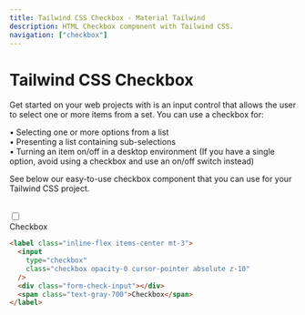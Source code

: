 ```yaml
---
title: Tailwind CSS Checkbox - Material Tailwind
description: HTML Checkbox component with Tailwind CSS.
navigation: ["checkbox"]
---
```


# Tailwind CSS Checkbox

Get started on your web projects with is an input control that allows the user to select one or more items from a set. You can use a checkbox for:

• Selecting one or more options from a list <br/>
• Presenting a list containing sub-selections <br/>
• Turning an item on/off in a desktop environment (If you have a single option, avoid using a checkbox and use an on/off switch instead)

See below our easy-to-use checkbox component that you can use for your Tailwind CSS project.

<br/>

<ComponentCard id="checkbox">
  <label className="inline-flex items-center mt-3">
    <input
      type="checkbox"
      className="checkbox opacity-0 cursor-pointer absolute z-10"
    />
    <div className="form-check-input"></div>
    <span className="text-gray-700 cursor-pointer">Checkbox</span>
  </label>
</ComponentCard>

```html showLineNumbers
<label class="inline-flex items-center mt-3">
  <input
    type="checkbox"
    class="checkbox opacity-0 cursor-pointer absolute z-10"
  />
  <div class="form-check-input"></div>
  <span class="text-gray-700">Checkbox</span>
</label>
```

